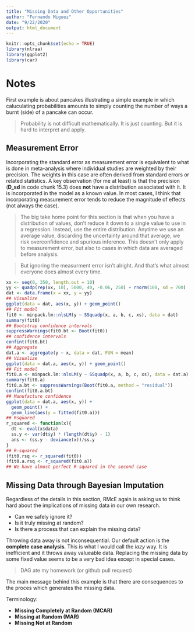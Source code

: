 ```yaml
---
title: "Missing Data and Other Opportunities"
author: "Fernando Miguez"
date: "9/22/2020"
output: html_document
---
```


```r
knitr::opts_chunk$set(echo = TRUE)
library(nlraa)
library(ggplot2)
library(car)
```

# Notes

First example is about pancakes illustrating a simple example in which caluculating probabilities amounts to simply counting the number of ways a burnt (side) of a pancake can occur. 

> Probability is not difficult mathematically. It is just counting. But it is hard to interpret and apply.

## Measurement Error

Incorporating the standard error as measurement error is equivalent to what is done in meta-analysis where individual studies are weighted by their precision. The weights in this case are often derived from standard errors or related statistics. A key observation (for me at least) is that the precision (**D_sd** in code chunk 15.3) does **not** have a distribution associated with it. It is incorporated in the model as a known value. In most cases, I think that incorporating measurement error tends to reduce the magnitude of effects (not always the case).

> The big take home point for this section is that when you have a distribution of values, don't reduce it down to a single value to use in a regression. Instead, use the entire distribution. Anytime we use an average value, discarding the uncertainty around that average, we risk overconfidence and spurious inference. This doesn't only apply to measurement error, but also to cases in which data are averaged before analysis.

> But ignoring the measurment error isn't alright. And that's what almost everyone does almost every time.

```r
xx <- seq(0, 350, length.out = 10)
yy <- quadp(rep(xx, 10), 5000, 40, -0.06, 250) + rnorm(100, sd = 700)
dat <- data.frame(x = xx, y = yy)
## Visualize
ggplot(data = dat, aes(x, y)) + geom_point()
## Fit model
fit0 <- minpack.lm::nlsLM(y ~ SSquadp(x, a, b, c, xs), data = dat)
summary(fit0)
## Bootstrap confidence intervals
suppressWarnings(fit0.bt <- Boot(fit0))
## confidence intervals
confint(fit0.bt)
## Aggregate
dat.a <- aggregate(y ~ x, data = dat, FUN = mean)
## Visualize
ggplot(data = dat.a, aes(x, y)) + geom_point()
## Fit model
fit0.a <- minpack.lm::nlsLM(y ~ SSquadp(x, a, b, c, xs), data = dat.a)
summary(fit0.a)
fit0.a.bt <- suppressWarnings(Boot(fit0.a, method = "residual"))
confint(fit0.a.bt)
## Manufacture confidence
ggplot(data = dat.a, aes(x, y)) + 
  geom_point() + 
  geom_line(aes(y = fitted(fit0.a)))
## Rsquared
r_squared <- function(x){
  dt <- eval(x$data)
  ss.y <- var(dt$y) * (length(dt$y) - 1)
  ans <- (ss.y - deviance(x))/ss.y
} 
## R-squared
(fit0.rsq <- r_squared(fit0))
(fit0.a.rsq <- r_squared(fit0.a))
## We have almost perfect R-squared in the second case
```

## Missing Data through Bayesian Imputation

Regardless of the details in this section, RMcE again is asking us to think hard about the implications of missing data in our own research. 

* Can we safely ignore it?
* Is it truly missing at random?
* Is there a process that can explain the missing data?

Throwing data away is not inconsequential. Our default action is the **complete case analysis**. This is what I would call the *lazy* way. It is inefficient and it throws away valueable data. 
Replacing the missing data by some fixed value seems to be a very bad idea except in special cases. 

> DAG ate my homework (or github pull request)

The main message behind this example is that there are consequences to the proces which generates the missing data.

Terminology:

* **Missing Completely at Random (MCAR)**
* **Missing at Random (MAR)**
* **Missing Not at Random**